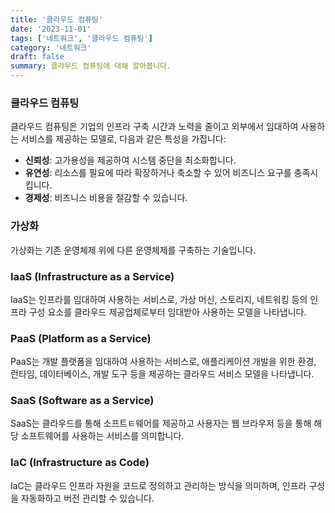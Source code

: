 ```yaml
---
title: '클라우드 컴퓨팅'
date: '2023-11-01'
tags: ['네트워크', '클라우드 컴퓨팅']
category: '네트워크'
draft: false
summary: 클라우드 컴퓨팅에 대해 알아봅니다.
---
```


### 클라우드 컴퓨팅
클라우드 컴퓨팅은 기업의 인프라 구축 시간과 노력을 줄이고 외부에서 임대하여 사용하는 서비스를 제공하는 모델로, 다음과 같은 특성을 가집니다:
- **신뢰성**: 고가용성을 제공하여 시스템 중단을 최소화합니다.
- **유연성**: 리소스를 필요에 따라 확장하거나 축소할 수 있어 비즈니스 요구를 충족시킵니다.
- **경제성**: 비즈니스 비용을 절감할 수 있습니다.

### 가상화
가상화는 기존 운영체제 위에 다른 운영체제를 구축하는 기술입니다.

### IaaS (Infrastructure as a Service)
IaaS는 인프라를 임대하여 사용하는 서비스로, 가상 머신, 스토리지, 네트워킹 등의 인프라 구성 요소를 클라우드 제공업체로부터 임대받아 사용하는 모델을 나타냅니다.

### PaaS (Platform as a Service)
PaaS는 개발 플랫폼을 임대하여 사용하는 서비스로, 애플리케이션 개발을 위한 환경, 런타임, 데이터베이스, 개발 도구 등을 제공하는 클라우드 서비스 모델을 나타냅니다.

### SaaS (Software as a Service)
SaaS는 클라우드를 통해 소프트ㅌ웨어를 제공하고 사용자는 웹 브라우저 등을 통해 해당 소프트웨어를 사용하는 서비스를 의미합니다.

### IaC (Infrastructure as Code)
IaC는 클라우드 인프라 자원을 코드로 정의하고 관리하는 방식을 의미하며, 인프라 구성을 자동화하고 버전 관리할 수 있습니다.